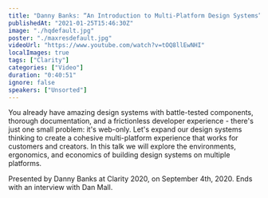 ```yaml
---
title: "Danny Banks: “An Introduction to Multi-Platform Design Systems” — Clarity 2020"
publishedAt: "2021-01-25T15:46:30Z"
image: "./hqdefault.jpg"
poster: "./maxresdefault.jpg"
videoUrl: "https://www.youtube.com/watch?v=tOQ8llEwNHI"
localImages: true
tags: ["Clarity"]
categories: ["Video"]
duration: "0:40:51"
ignore: false
speakers: ["Unsorted"]
---
```


You already have amazing design systems with battle-tested components, thorough documentation, and a frictionless developer experience - there's just one small problem: it's web-only. Let's expand our design systems thinking to create a cohesive multi-platform experience that works for customers and creators. In this talk we will explore the environments, ergonomics, and economics of building design systems on multiple platforms.

Presented by Danny Banks at Clarity 2020, on September 4th, 2020. Ends with an interview with Dan Mall.
